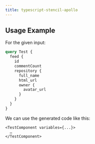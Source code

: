 ```yaml
---
title: typescript-stencil-apollo
---
```



<PackageHeader hasOperationsNote />
<PackageApiDocs />

## Usage Example

For the given input:

```graphql
query Test {
  feed {
    id
    commentCount
    repository {
      full_name
      html_url
      owner {
        avatar_url
      }
    }
  }
}
```

We can use the generated code like this:

```tsx
<TestComponent variables={...}>
  …
</TestComponent>
```
